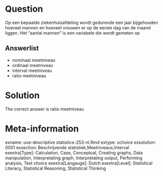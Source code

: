 Question
========

Op een bepaalde ziekenhuisafdeling wordt gedurende een jaar bijgehouden hoeveel mannen en hoeveel vrouwen er op de eerste dag van de maand liggen. Het "aantal mannen" is een variabele die wordt gemeten op 

Answerlist
----------
* nominaal meetniveau
* ordinaal meetniveau
* interval meetniveau
* ratio meetniveau

Solution
========

The correct answer is  ratio meetniveau 

Meta-information
================
exname: uva-descriptive statistics-253-nl.Rmd 
extype: schoice 
exsolution: 0001 
exsection: Beschrijvende statistiek,Meetniveaus,Interval 
exextra[Type]: Calculation, Case, Conceptual, Creating graphs, Data manipulation, Interpretating graph, Interpretating output, Performing analysis, Test choice 
exextra[Langauge]: Dutch 
exextra[Level]: Statistical Literacy, Statistical Reasoning, Statistical Thinking 
